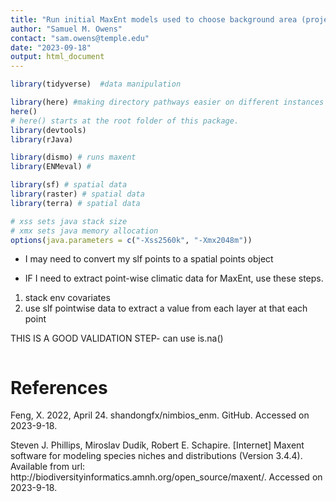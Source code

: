 ```yaml
---
title: "Run initial MaxEnt models used to choose background area (project step 1)"
author: "Samuel M. Owens"
contact: "sam.owens@temple.edu"
date: "2023-09-18"
output: html_document
---
```


```r

library(tidyverse)  #data manipulation

library(here) #making directory pathways easier on different instances
here()
# here() starts at the root folder of this package.
library(devtools)
library(rJava)

library(dismo) # runs maxent
library(ENMeval) # 

library(sf) # spatial data 
library(raster) # spatial data 
library(terra) # spatial data 

```










```r

# xss sets java stack size
# xmx sets java memory allocation
options(java.parameters = c("-Xss2560k", "-Xmx2048m"))

```

- I may need to convert my slf points to a spatial points object

- IF I need to extract point-wise climatic data for MaxEnt, use these steps.

1. stack env covariates 
2. use slf pointwise data to extract a value from each layer at that each point

THIS IS A GOOD VALIDATION STEP- can use is.na()


```r



```

# References

Feng, X. 2022, April 24. shandongfx/nimbios_enm. GitHub. Accessed on 2023-9-18.

Steven J. Phillips, Miroslav Dudík, Robert E. Schapire. [Internet] Maxent software for modeling species niches and distributions (Version 3.4.4). Available from url: http://biodiversityinformatics.amnh.org/open_source/maxent/. Accessed on 2023-9-18.





